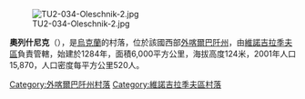 [[Image:TU2-034-Oleschnik-2.jpg|right]]

'''奧列什尼克'''（{{lang-uk|Олешник}}），是[[烏克蘭|烏克蘭]]的村落，位於該國西部[[外喀爾巴阡州|外喀爾巴阡州]]，由[[維諾吉拉季夫區|維諾吉拉季夫區]]負責管轄，始建於1284年，面積6,000平方公里，海拔高度124米，2001年人口15,870，人口密度每平方公里520人。

{{coord|48|10|0|N|22|57|36|E|scale:30000|display=title}}

{{DEFAULTSORT:Олешник}}

[[Category:外喀爾巴阡州村落|Category:外喀爾巴阡州村落]]
[[Category:維諾吉拉季夫區村落|Category:維諾吉拉季夫區村落]]


{{Zakarpattia-geo-stub}}